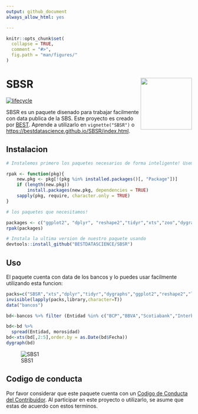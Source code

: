 ```yaml
---
output: github_document
always_allow_html: yes

---
```


<!-- README.md is generated from README.Rmd. Please edit that file -->

```r
knitr::opts_chunk$set(
  collapse = TRUE,
  comment = "#>",
  fig.path = "man/figures/"
)
```

# SBSR <img src="man/figures/logo.png" align="right" height="140" width="139"/>

[![lifecycle](https://img.shields.io/badge/lifecycle-maturing-blue.svg)](https://www.tidyverse.org/lifecycle/#maturing)

SBSR es un paquete disenado para trabajar facilmente con data publica de la SBS. Este proyecto 
es creado por [BEST](http://besteamperu.org). Aprende a utilizarlo en `vignette("SBSR")` o <https://bestdatascience.github.io/SBSR/index.html>.

## Instalacion

```r
# Instalemos primero los paquetes necesarios de forma inteligente! Usemos la siguiente funcion: copiala y pega en tu consola de R, o ponlo en un script y usa control control + enter.

rpak <- function(pkg){
    new.pkg <- pkg[!(pkg %in% installed.packages()[, "Package"])]
    if (length(new.pkg)) 
        install.packages(new.pkg, dependencies = TRUE)
    sapply(pkg, require, character.only = TRUE)
}

# los paquetes que necesitamos!

packages <- c("ggplot2", "dplyr", "reshape2","tidyr","xts","zoo","dygraphs","devtools","reshape2","lubridate")
rpak(packages)

# Instala la ultima version de nuestro paquete usando
devtools::install_github("BESTDATASCIENCE/SBSR")

```

## Uso

El paquete cuenta con data de los bancos y lo puedes usar facilmente utilizando esta funcion:

```r
packs=c("SBSR","xts","dplyr","tidyr","dygraphs","ggplot2","reshape2","lubridate")
invisible(lapply(packs,library,character=T))
data("bancos")

bd<-bancos %>% filter (Entidad %in% c("BCP","BBVA","Scotiabank","Interbank")) %>% select(Entidad,morosidad,Fecha)

bd<-bd %>%
  spread(Entidad, morosidad)
bd<-xts(bd[,2:5],order.by = as.Date(bd$Fecha))
dygraph(bd)
```


![SBS1](/img1.png)

## Codigo de conducta

Por favor considerar que este paquete cuenta con un [Codigo de Conducta del Contribuidor](CODE_OF_CONDUCT.md). Al participar en este proyecto o utilizarlo, se asume que estas de acuerdo con estos terminos.
